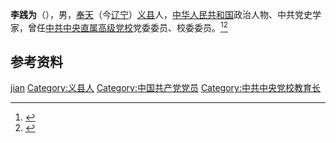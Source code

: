'''李践为'''（{{bd|1915年||1992年|}}），男，[[奉天省|奉天]]（今[[辽宁|辽宁]]）[[义县|义县]]人，[[中华人民共和国|中华人民共和国]]政治人物、中共党史学家，曾任[[中共中央直属高级党校|中共中央直属高级党校]]党委委员、校委委员。<ref>{{cite book|title=中囯人名大辞典·当代人物卷|author=廖盖隆等编|year=1990|publisher=上海辞书出版社|location=上海|page=}}</ref><ref>{{Cite web|title=李践为|url=https://www.ccps.gov.cn/jsff/201812/t20181230_127675.shtml|accessdate=2020-12-16|work=中共中央党校|archive-date=2021-02-19|archive-url=https://web.archive.org/web/20210219225911/https://www.ccps.gov.cn/jsff/201812/t20181230_127675.shtml|dead-url=no}}</ref>

== 参考资料 ==
{{reflist}}

{{中国人物小作品}}

{{Authority control}}
{{DEFAULTSORT:Li李}}
[[Category:李姓|jian]]
[[Category:义县人|Category:义县人]]
[[Category:中国共产党党员|Category:中国共产党党员]]
[[Category:中共中央党校教育长|Category:中共中央党校教育长]]